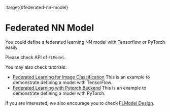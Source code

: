 :target{#federated-nn-model}

# Federated NN Model

You could define a federated learning NN model with Tensorflow or PyTorch easily.

Please check API of <code>FLModel</code>.

You may also check tutorials:

- [Federated Learning for Image Classification](../../../tutorial/Federate_Learning_for_Image_Classification.mdx) This is an example to demonstrate defining a model with TensorFlow.
- [Federated Learning with Pytorch Backend](../../../tutorial/Federated_Learning_with_Pytorch_backend.mdx) This is an example to demonstrate defining a model with PyTorch.

If you are interested, we also encourage you to check [FLModel Design](../../../developer/design/flmodel.mdx).
